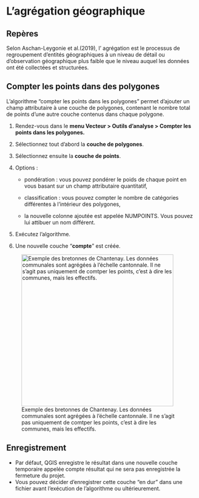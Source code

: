 
# L'agrégation géographique


```{=html}
<script src="https://code.iconify.design/iconify-icon/1.0.7/iconify-icon.min.js"></script>
```



## <iconify-icon icon="ph:seal-question" style="font-size: 25px;"></iconify-icon> Repères

Selon Aschan-Leygonie et al.(2019), l' agrégation est le processus de regroupement d'entités géographiques à un niveau de détail ou d'observation géographique plus faible que le niveau auquel les données ont été collectées et structurées.


::: {.partie .callout-note collapse="true" appearance="minimal"}
## Compter les points dans des polygones

L'algorithme "compter les points dans les polygones" permet d'ajouter un champ attributaire à une couche de polygones, contenant le nombre total de points d'une autre couche contenus dans chaque polygone.

1.  Rendez-vous dans le **menu Vecteur \> Outils d'analyse \> Compter les points dans les polygones.**

2.  Sélectionnez tout d'abord la **couche de polygones**.

3.  Sélectionnez ensuite la **couche de points**.

4.  Options :

    -   pondération : vous pouvez pondérer le poids de chaque point en vous basant sur un champ attributaire quantitatif,

    -   classification : vous pouvez compter le nombre de catégories différentes à l'intérieur des polygones,

    - la nouvelle colonne ajoutée est appelée NUMPOINTS. Vous pouvez lui attibuer un nom différent.

5.  Exécutez l'algorithme.

6.  Une nouvelle couche "**compte**" est créée.

![Exemple des bretonnes de Chantenay. Les données communales sont agrégées à l'échelle cantonnale. Il ne s'agit pas uniquement de comtper les points, c'est à dire les communes, mais les effectifs. ](images/bretonnes/compter-bretonnes2.PNG){.lightbox fig-align="center" width="400"}

::: {.callout-warning collapse="false" appearance="default" icon="true"}
## Enregistrement

-   Par défaut, QGIS enregistre le résultat dans une nouvelle couche temporaire appelée compte résultat qui ne sera pas enregistrée la fermeture du projet.
-   Vous pouvez décider d'enregistrer cette couche "en dur" dans une fichier avant l'exécution de l'algorithme ou ultérieurement.
:::

:::




